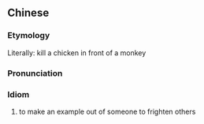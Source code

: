{{also|杀鸡给猴看}}
==Chinese==
{{zh-forms|s=杀鸡给猴看}}

===Etymology===
Literally: kill a chicken in front of a monkey

===Pronunciation===
{{zh-pron
|m=shā jī gěi hóu kàn
|c=saat3 gai1 kap1 hau4 hon3
|cat=id
}}

===Idiom===
{{zh-idiom}}

# to make an example out of someone to frighten others